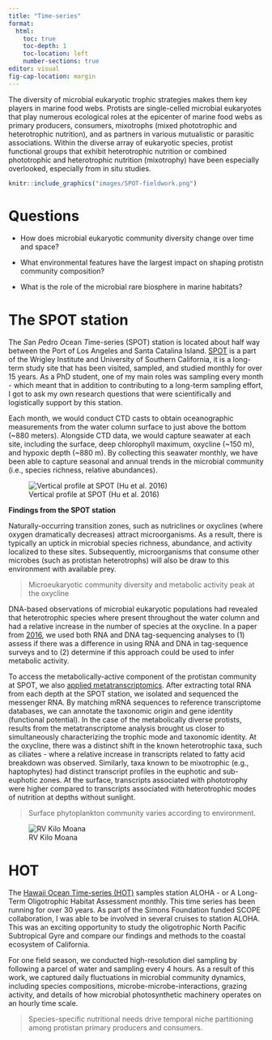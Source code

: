 ```yaml
---
title: "Time-series"
format: 
  html:
    toc: true
    toc-depth: 1
    toc-location: left
    number-sections: true
editor: visual
fig-cap-location: margin
---
```


The diversity of microbial eukaryotic trophic strategies makes them key players in marine food webs. Protists are single-celled microbial eukaryotes that play numerous ecological roles at the epicenter of marine food webs as primary producers, consumers, mixotrophs (mixed phototrophic and heterotrophic nutrition), and as partners in various mutualistic or parasitic associations. Within the diverse array of eukaryotic species, protist functional groups that exhibit heterotrophic nutrition or combined phototrophic and heterotrophic nutrition (mixotrophy) have been especially overlooked, especially from in situ studies.

```r
knitr::include_graphics("images/SPOT-fieldwork.png")
```

# Questions

-   How does microbial eukaryotic community diversity change over time and space?

-   What environmental features have the largest impact on shaping protistn community composition?

-   What is the role of the microbial rare biosphere in marine habitats?

# The SPOT station

The *S*an *P*edro *O*cean *T*ime-series (SPOT) station is located about half way between the Port of Los Angeles and Santa Catalina Island. [SPOT](https://dornsife.usc.edu/spot/) is a part of the Wrigley Institute and University of Southern California, it is a long-term study site that has been visited, sampled, and studied monthly for over 15 years. As a PhD student, one of my main roles was sampling every month - which meant that in addition to contributing to a long-term sampling effort, I got to ask my own research questions that were scientifically and logistically support by this station.

Each month, we would conduct CTD casts to obtain oceanographic measurements from the water column surface to just above the bottom (\~880 meters). Alongside CTD data, we would capture seawater at each site, including the surface, deep chlorophyll maximum, oxycline (\~150 m), and hypoxic depth (\~880 m). By collecting this seawater monthly, we have been able to capture seasonal and annual trends in the microbial community (i.e., species richness, relative abundances).

![Vertical profile at SPOT (Hu et al. 2016)](images/SPOT-vert-profile.png){fig-align="center"}

**Findings from the SPOT station**

Naturally-occurring transition zones, such as nutriclines or oxyclines (where oxygen dramatically decreases) attract microorganisms. As a result, there is typically an uptick in microbial species richness, abundance, and activity localized to these sites. Subsequently, microorganisms that consume other microbes (such as protistan heterotrophs) will also be draw to this environment with available prey.

::: column-margin
> Microeukaryotic community diversity and metabolic activity peak at the oxycline
:::

DNA-based observations of microbial eukaryotic populations had revealed that heterotrophic species where present throughout the water column and had a relative increase in the number of species at the oxycline. In a paper from [2016](https://academic.oup.com/femsec/article/92/4/fiw050/2197988), we used both RNA and DNA tag-sequencing analyses to (1) assess if there was a difference in using RNA and DNA in tag-sequence surveys and to (2) determine if this approach could be used to infer metabolic activity.

To access the metabolically-active component of the protistan community at SPOT, we also [applied metatranscriptomics](https://sfamjournals.onlinelibrary.wiley.com/doi/abs/10.1111/1462-2920.14259). After extracting total RNA from each depth at the SPOT station, we isolated and sequenced the messenger RNA. By matching mRNA sequences to reference transcriptome databases, we can annotate the taxonomic origin and gene identity (functional potential). In the case of the metabolically diverse protists, results from the metatranscriptome analysis brought us closer to simultaneously characterizing the trophic mode and taxonomic identity. At the oxycline, there was a distinct shift in the known heterotrophic taxa, such as ciliates - where a relative increase in transcripts related to fatty acid breakdown was observed. Similarly, taxa known to be mixotrophic (e.g., haptophytes) had distinct transcript profiles in the euphotic and sub-euphotic zones. At the surface, transcripts associated with phototrophy were higher compared to transcripts associated with heterotrophic modes of nutrition at depths without sunlight.

::: column-margin
> Surface phytoplankton community varies according to environment.
:::

![RV Kilo Moana](images/IMG-4423.JPG){fig-align="center"}

# HOT

The [Hawaii Ocean Time-series (HOT)](http://aco-ssds.soest.hawaii.edu/ALOHA/) samples station ALOHA - or A Long-Term Oligotrophic Habitat Assessment monthly. This time series has been running for over 30 years. As part of the Simons Foundation funded SCOPE collaboration, I was able to be involved in several cruises to station ALOHA. This was an exciting opportunity to study the oligotrophic North Pacific Subtropical Gyre and compare our findings and methods to the coastal ecosystem of California.

For one field season, we conducted high-resolution diel sampling by following a parcel of water and sampling every 4 hours. As a result of this work, we captured daily fluctuations in microbial community dynamics, including species compositions, microbe-microbe-interactions, grazing activity, and details of how microbial photosynthetic machinery operates on an hourly time scale.

::: column-margin
> Species-specific nutritional needs drive temporal niche partitioning among protistan primary producers and consumers.
:::
